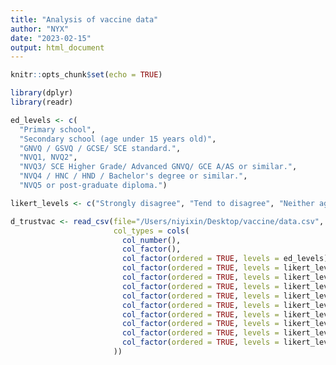 ```yaml
---
title: "Analysis of vaccine data"
author: "NYX"
date: "2023-02-15"
output: html_document
---
```


```r
knitr::opts_chunk$set(echo = TRUE)

library(dplyr)
library(readr)

ed_levels <- c(
  "Primary school",
  "Secondary school (age under 15 years old)",
  "GNVQ / GSVQ / GCSE/ SCE standard.",
  "NVQ1, NVQ2",
  "NVQ3/ SCE Higher Grade/ Advanced GNVQ/ GCE A/AS or similar.",
  "NVQ4 / HNC / HND / Bachelor's degree or similar.",           
  "NVQ5 or post-graduate diploma.")

likert_levels <- c("Strongly disagree", "Tend to disagree", "Neither agree nor disagree", "Tend to agree", "Strongly agree")

d_trustvac <- read_csv(file="/Users/niyixin/Desktop/vaccine/data.csv",
                       col_types = cols(
                         col_number(),
                         col_factor(),
                         col_factor(ordered = TRUE, levels = ed_levels),
                         col_factor(ordered = TRUE, levels = likert_levels),
                         col_factor(ordered = TRUE, levels = likert_levels),
                         col_factor(ordered = TRUE, levels = likert_levels),
                         col_factor(ordered = TRUE, levels = likert_levels),
                         col_factor(ordered = TRUE, levels = likert_levels),
                         col_factor(ordered = TRUE, levels = likert_levels),
                         col_factor(ordered = TRUE, levels = likert_levels),
                         col_factor(ordered = TRUE, levels = likert_levels),
                         col_factor(ordered = TRUE, levels = likert_levels)
                       ))
```